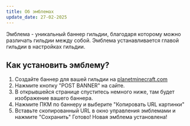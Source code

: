 ```yaml
---
title: Об эмблемах
update_date: 27-02-2025
---
```

Эмблема - уникальный баннер гильдии, благодаря которому можно различать гильдии между собой.
Эмблема устанавливается главой гильдии в настройках гильдии.
## Как установить эмблему?
1. Создайте баннер для вашей гильдии на [planetminecraft.com](https://www.planetminecraft.com/banner/)
2. Нажмите кнопку "POST BANNER" на сайте.
3. В открывшейся странице спуститесь немного ниже, там будет изображение вашего баннера.
4. Нажмите ПКМ по баннеру и выберите "Копировать URL картинки"
5. Вставьте скопированный URL в окно управления эмблемами и нажмите "Сохранить"
Готово! Новая эмблема установлена!
